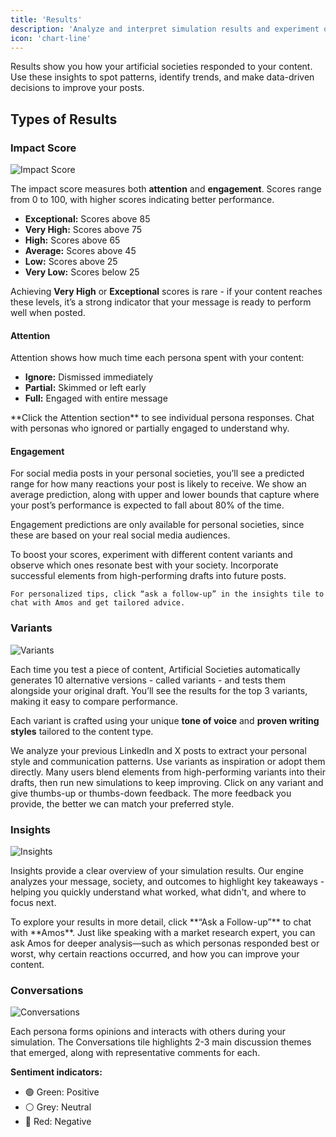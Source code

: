 ```yaml
---
title: 'Results'
description: 'Analyze and interpret simulation results and experiment outcomes'
icon: 'chart-line'
---
```


Results show you how your artificial societies responded to your content. Use these insights to spot patterns, identify trends, and make data-driven decisions to improve your posts.

## Types of Results

### Impact Score

![Impact Score](/images/impact-score.png)

The impact score measures both **attention** and **engagement**. Scores range from 0 to 100, with higher scores indicating better performance.

- **Exceptional:** Scores above 85
- **Very High:** Scores above 75
- **High:** Scores above 65
- **Average:** Scores above 45
- **Low:** Scores above 25
- **Very Low:** Scores below 25

Achieving **Very High** or **Exceptional** scores is rare - if your content reaches these levels, it’s a strong indicator that your message is ready to perform well when posted.

#### Attention
Attention shows how much time each persona spent with your content:
- **Ignore:** Dismissed immediately
- **Partial:** Skimmed or left early
- **Full:** Engaged with entire message

<Tip>
**Click the Attention section** to see individual persona responses. Chat with personas who ignored or partially engaged to understand why.
</Tip>

#### Engagement

For social media posts in your personal societies, you’ll see a predicted range for how many reactions your post is likely to receive. We show an average prediction, along with upper and lower bounds that capture where your post’s performance is expected to fall about 80% of the time.

Engagement predictions are only available for personal societies, since these are based on your real social media audiences.

<Accordion title="How do I get higher scores?">
    To boost your scores, experiment with different content variants and observe which ones resonate best with your society. Incorporate successful elements from high-performing drafts into future posts.
    
    For personalized tips, click “ask a follow-up” in the insights tile to chat with Amos and get tailored advice.
</Accordion>

### Variants

![Variants](/images/variants.png)

Each time you test a piece of content, Artificial Societies automatically generates 10 alternative versions - called variants - and tests them alongside your original draft. You’ll see the results for the top 3 variants, making it easy to compare performance.

Each variant is crafted using your unique **tone of voice** and **proven writing styles** tailored to the content type.

<Accordion title="How do you capture my tone of voice?">
    We analyze your previous LinkedIn and X posts to extract your personal style and communication patterns.
</Accordion>

<Accordion title="How should I use variants?">
    Use variants as inspiration or adopt them directly. Many users blend elements from high-performing variants into their drafts, then run new simulations to keep improving.
</Accordion>

<Accordion title="How do I make variants sound more like me?">
    Click on any variant and give thumbs-up or thumbs-down feedback. The more feedback you provide, the better we can match your preferred style.
</Accordion>

### Insights

![Insights](/images/insights.png)

Insights provide a clear overview of your simulation results. Our engine analyzes your message, society, and outcomes to highlight key takeaways - helping you quickly understand what worked, what didn't, and where to focus next.

<Tip>
To explore your results in more detail, click **“Ask a Follow-up”** to chat with **Amos**. Just like speaking with a market research expert, you can ask Amos for deeper analysis—such as which personas responded best or worst, why certain reactions occurred, and how you can improve your content.
</Tip>

### Conversations

![Conversations](/images/conversations.png)

Each persona forms opinions and interacts with others during your simulation. The Conversations tile highlights 2-3 main discussion themes that emerged, along with representative comments for each.

**Sentiment indicators:**
- 🟢 Green: Positive
- ⚪ Grey: Neutral  
- 🔴 Red: Negative